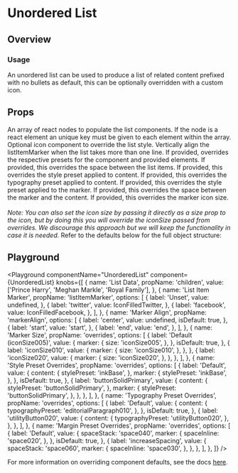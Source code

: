 


# Unordered List

## Overview

### Usage

An unordered list can be used to produce a list of related content prefixed with no bullets as default, this can be optionally overridden with a custom icon.

## Props

<LegacyBlock marginTop="sizing040">
    <Prop name="children" type="Array<React.ReactNode>" required>
    An array of react nodes to populate the list components.
    If the node is a react element an unique key must be given to each element within the array.
  </Prop>
  <Prop name="listItemMarker" type="IconComponent">
    Optional icon component to override the list style.
  </Prop>
  <Prop name="markerAlign" type="'start' | 'center' | 'end'" default='center'>
    Vertically align the listItemMarker when the list takes more than one line.
  </Prop>
  <Prop name="overrides" type="object">
    If provided, overrides the respective presets for the component and provided elements.
  <Prop name="spaceStack" type="MQ<string">
    If provided, this overrides the space between the list items.
  </Prop >
  <Prop name="content">
    <Prop name="stylePreset" type="MQ<string>">
      If provided, this overrides the style preset applied to content.
    </Prop>
    <Prop name="typographyPreset" type="MQ<string>">
      If provided, this overrides the typography preset applied to content.
    </Prop>
  </Prop>
   <Prop name="marker">
    <Prop name="stylePreset" type="MQ<string>">
      If provided, this overrides the style preset applied to the marker.
    </Prop>
    <Prop name="spaceInline" type="MQ<string>">
      If provided, this overrides the space between the marker and the content.
    </Prop>
    <Prop name="size" type="string">
      If provided, this overrides the marker icon size.
      <br />
      <br />
      <i>Note: You can also set the icon size by passing it directly as a size prop to the icon,
      but by doing this you will override the iconSize passed from overrides.
      We discourage this approach but we will keep the functionality
      in case it is needed.</i>
    </Prop>
  </Prop>
  <CommonLogicalPropsMDX nested />
Refer to the defaults below for the full object structure:

  <CodeFromDefaultPresets componentName="unorderedList" />
  </Prop>

</LegacyBlock>

## Playground

<Playground
  componentName="UnorderedList"
  component={UnorderedList}
  knobs={[
    {
      name: 'List Data',
      propName: 'children',
      value: ['Prince Harry', 'Meghan Markle', 'Royal Family'],
    },
    {
      name: 'List Item Marker',
      propName: 'listItemMarker',
      options: [
        {
          label: 'Unset',
          value: undefined,
        },
        {
          label: 'twitter',
          value: IconFilledTwitter,
        },
        {
          label: 'facebook',
          value: IconFilledFacebook,
        },
      ],
    },
    {
      name: 'Marker Align',
      propName: 'markerAlign',
      options: [
        {
          label: 'center',
          value: undefined,
          isDefault: true,
        },
        {
          label: 'start',
          value: 'start',
        },
        {
          label: 'end',
          value: 'end',
        },
      ],
    },
    {
      name: 'Marker Size',
      propName: 'overrides',
      options: [
        {
          label: 'Default (iconSize005)',
          value: {
            marker: {
              size: 'iconSize005',
            },
          },
          isDefault: true,
        },
        {
          label: 'iconSize010',
          value: {
            marker: {
              size: 'iconSize010',
            },
          },
        },
        {
          label: 'iconSize020',
          value: {
            marker: {
              size: 'iconSize020',
            },
          },
        },
      ],
    },
    {
      name: 'Style Preset Overrides',
      propName: 'overrides',
      options: [
        {
          label: 'Default',
          value: {
            content: {
              stylePreset: 'inkBase',
            },
            marker: {
              stylePreset: 'inkBase',
            },
          },
          isDefault: true,
        },
        {
          label: 'buttonSolidPrimary',
          value: {
            content: {
              stylePreset: 'buttonSolidPrimary',
            },
            marker: {
              stylePreset: 'buttonSolidPrimary',
            },
          },
        },
      ],
    },
    {
      name: 'Typography Preset Overrides',
      propName: 'overrides',
      options: [
        {
          label: 'Default',
          value: {
            content: {
              typographyPreset: 'editorialParagraph010',
            },
          },
          isDefault: true,
        },
        {
          label: 'utilityButton020',
          value: {
            content: {
              typographyPreset: 'utilityButton020',
            },
          },
        },
      ],
    },
    {
      name: 'Margin Preset Overrides',
      propName: 'overrides',
      options: [
        {
          label: 'Default',
          value: {
            spaceStack: 'space040',
            marker: {
              spaceInline: 'space020',
            },
          },
          isDefault: true,
        },
        {
          label: 'increaseSpacing',
          value: {
            spaceStack: 'space060',
            marker: {
              spaceInline: 'space030',
            },
          },
        },
      ],
    },
  ]}
/>

For more information on overriding component defaults, see the docs [here](/theme/theming/component-defaults/).
